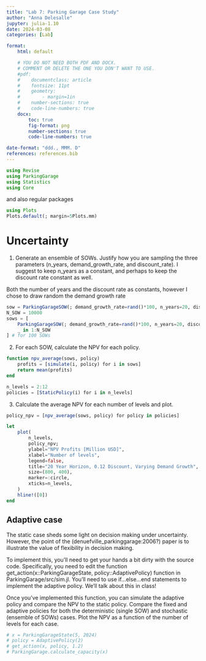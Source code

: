 ```yaml
---
title: "Lab 7: Parking Garage Case Study"
author: "Anna Delesalle"
jupyter: julia-1.10
date: 2024-03-08
categories: [Lab]

format: 
    html: default

    # YOU DO NOT NEED BOTH PDF AND DOCX.
    # COMMENT OR DELETE THE ONE YOU DON'T WANT TO USE.
    #pdf:
    #    documentclass: article
    #    fontsize: 11pt
    #    geometry:
    #        - margin=1in  
    #    number-sections: true
    #    code-line-numbers: true
    docx: 
        toc: true
        fig-format: png
        number-sections: true
        code-line-numbers: true

date-format: "ddd., MMM. D"
references: references.bib
---
```


```julia
using Revise
using ParkingGarage
using Statistics
using Core
```

and also regular packages

```julia
using Plots
Plots.default(; margin=5Plots.mm)
```

# Uncertainty
1. Generate an ensemble of SOWs. Justify how you are sampling the three parameters (n_years, demand_growth_rate, and discount_rate). I suggest to keep n_years as a constant, and perhaps to keep the discount rate constant as well.

Both the number of years and the discount rate as constants, however I chose to draw random the demand growth rate 
```julia
sow = ParkingGarageSOW(; demand_growth_rate=rand()*100, n_years=20, discount_rate=0.12)
N_SOW = 10000
sows = [
    ParkingGarageSOW(; demand_growth_rate=rand()*100, n_years=20, discount_rate=0.12) for
    _ in 1:N_SOW
] # for 100 SOWs
```

2. For each SOW, calculate the NPV for each policy.
```julia
function npv_average(sows, policy)
    profits = [simulate(i, policy) for i in sows]
    return mean(profits)
end

n_levels = 2:12
policies = [StaticPolicy(i) for i in n_levels]
```

3. Calculate the average NPV for each number of levels and plot.
```julia
policy_npv = [npv_average(sows, policy) for policy in policies]

let
    plot(
        n_levels,
        policy_npv;
        ylabel="NPV Profits [Million USD]",
        xlabel="Number of levels",
        legend=false,
        title="20 Year Horizon, 0.12 Discount, Varying Demand Growth",
        size=(800, 400),
        marker=:circle,
        xticks=n_levels,
    )
    hline!([0])
end
```

## Adaptive case
The static case sheds some light on decision making under uncertainty. However, the point of the (denuefville_parkinggarage:2006?) paper is to illustrate the value of flexibility in decision making.

To implement this, you’ll need to get your hands a bit dirty with the source code. Specifically, you need to edit the function get_action(x::ParkingGarageState, policy::AdaptivePolicy) function in ParkingGarage/src/sim.jl. You’ll need to use if...else...end statements to implement the adaptive policy. We’ll talk about this in class!

Once you’ve implemented this function, you can simulate the adaptive policy and compare the NPV to the static policy. Compare the fixed and adaptive policies for both the deterministic (single SOW) and stochastic (ensemble of SOWs) cases. Plot the NPV as a function of the number of levels for each case.
```julia
# x = ParkingGarageState(5, 2024)
# policy = AdaptivePolicy(2)
# get_action(x, policy, 1.2)
# ParkingGarage.calculate_capacity(x)
```
